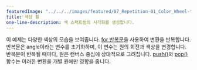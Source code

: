 ---
featuredImage: "../../../images/featured/07_Repetition-01_Color_Wheel-thumbnail.png"
title: 색상 휠
one-line-description: 색 스펙트럼의 시각화를 생성합니다.
---

이 예제는 다양한 색상의 모습을 보여줍니다. <a href="https://p5js.org/reference/#/p5/for" target="_blank">for 반복문</a>을 사용하여 변환을 반복합니다. 반복문은 angle이라는 변수를 초기화하며, 이 변수는 원의 회전과 색상을 변경합니다. 반복문이 반복될 때마다, 원은 캔버스 중심에 상대적으로 그려집니다. <a href="https://p5js.org/reference/#/p5/push" target="_blank">push()</a>와 <a href="https://p5js.org/reference/#/p5/pop" target="_blank">pop()</a>함수는 이러한 변환을 개별 원에만 영향을 줍니다.
